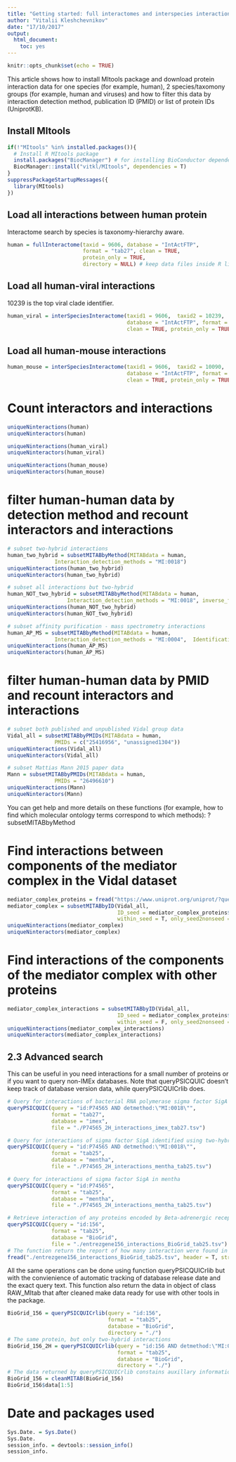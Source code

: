 ```yaml
---
title: "Getting started: full interactomes and interspecies interactions"
author: "Vitalii Kleshchevnikov"
date: "17/10/2017"
output: 
  html_document: 
    toc: yes
---
```


```r
knitr::opts_chunk$set(echo = TRUE)
```

This article shows how to install MItools package and download protein interaction data for one species (for example, human), 2 species/taxomony groups (for example, human and viruses) and how to filter this data by interaction detection method, publication ID (PMID) or list of protein IDs (UniprotKB).  

## Install MItools

```r
if(!"MItools" %in% installed.packages()){
  # Install R MItools package
  install.packages("BiocManager") # for installing BioConductor dependencies
  BiocManager::install("vitkl/MItools", dependencies = T)
}
suppressPackageStartupMessages({
  library(MItools)
})
```

## Load all interactions between human protein

Interactome search by species is taxonomy-hierarchy aware.

```r
human = fullInteractome(taxid = 9606, database = "IntActFTP",
                        format = "tab27", clean = TRUE,
                        protein_only = TRUE,
                        directory = NULL) # keep data files inside R library - default
```

## Load all human-viral interactions

10239 is the top viral clade identifier. 

```r
human_viral = interSpeciesInteractome(taxid1 = 9606,  taxid2 = 10239,
                                      database = "IntActFTP", format = "tab27",
                                      clean = TRUE, protein_only = TRUE)
```

## Load all human-mouse interactions

```r
human_mouse = interSpeciesInteractome(taxid1 = 9606,  taxid2 = 10090,
                                      database = "IntActFTP", format = "tab27",
                                      clean = TRUE, protein_only = TRUE)
```

# Count interactors and interactions

```r
uniqueNinteractions(human)
uniqueNinteractors(human)

uniqueNinteractions(human_viral)
uniqueNinteractors(human_viral)

uniqueNinteractions(human_mouse)
uniqueNinteractors(human_mouse)
```

# filter human-human data by detection method and recount interactors and interactions

```r
# subset two-hybrid interactions
human_two_hybrid = subsetMITABbyMethod(MITABdata = human,
               Interaction_detection_methods = "MI:0018")
uniqueNinteractions(human_two_hybrid)
uniqueNinteractors(human_two_hybrid)

# subset all interactions but two-hybrid
human_NOT_two_hybrid = subsetMITABbyMethod(MITABdata = human,
                   Interaction_detection_methods = "MI:0018", inverse_filter = T)
uniqueNinteractions(human_NOT_two_hybrid)
uniqueNinteractors(human_NOT_two_hybrid)

# subset affinity purification - mass spectrometry interactions
human_AP_MS = subsetMITABbyMethod(MITABdata = human,
               Interaction_detection_methods = "MI:0004",  Identification_method = "MI:0433")
uniqueNinteractions(human_AP_MS)
uniqueNinteractors(human_AP_MS)
```

# filter human-human data by PMID and recount interactors and interactions

```r
# subset both published and unpublished Vidal group data
Vidal_all = subsetMITABbyPMIDs(MITABdata = human,
               PMIDs = c("25416956", "unassigned1304"))
uniqueNinteractions(Vidal_all)
uniqueNinteractors(Vidal_all)

# subset Mattias Mann 2015 paper data
Mann = subsetMITABbyPMIDs(MITABdata = human,
               PMIDs = "26496610")
uniqueNinteractions(Mann)
uniqueNinteractors(Mann)
```

You can get help and more details on these functions (for example, how to find which molecular ontology terms correspond to which methods): ?subsetMITABbyMethod

# Find interactions between components of the mediator complex in the Vidal dataset

```r
mediator_complex_proteins = fread("https://www.uniprot.org/uniprot/?query=GO:0016592%20AND%20taxonomy:9606&format=tab&columns=id")
mediator_complex = subsetMITABbyID(Vidal_all,
                                   ID_seed = mediator_complex_proteins$Entry,
                                   within_seed = T, only_seed2nonseed = F)
uniqueNinteractions(mediator_complex)
uniqueNinteractors(mediator_complex)
```

# Find interactions of the components of the mediator complex with other proteins

```r
mediator_complex_interactions = subsetMITABbyID(Vidal_all,
                                   ID_seed = mediator_complex_proteins$Entry,
                                   within_seed = F, only_seed2nonseed = T)
uniqueNinteractions(mediator_complex_interactions)
uniqueNinteractors(mediator_complex_interactions)
```

## 2.3 Advanced search

This can be useful in you need interactions for a small number of proteins or if you want to query non-IMEx databases. Note that queryPSICQUIC doesn't keep track of database version data, while queryPSICQUICrlib does.

```r
# Query for interactions of bacterial RNA polymerase sigma factor SigA identified using two-hybrid methods in all imex databases
queryPSICQUIC(query = "id:P74565 AND detmethod:\"MI:0018\"",
              format = "tab27",
              database = "imex",
              file = "./P74565_2H_interactions_imex_tab27.tsv")

# Query for interactions of sigma factor SigA identified using two-hybrid methods in mentha (a database that aggregates data from all primary databases, but does no interaction predition)
queryPSICQUIC(query = "id:P74565 AND detmethod:\"MI:0018\"",
              format = "tab25",
              database = "mentha",
              file = "./P74565_2H_interactions_mentha_tab25.tsv")

# Query for interactions of sigma factor SigA in mentha
queryPSICQUIC(query = "id:P74565",
              format = "tab25",
              database = "mentha",
              file = "./P74565_2H_interactions_mentha_tab25.tsv")

# Retrieve interaction of any proteins encoded by Beta-adrenergic receptor kinase 1 gene (Entrez GeneID 156) from BioGRID (which recognises only this type of ID)
queryPSICQUIC(query = "id:156",
              format = "tab25",
              database = "BioGrid",
              file = "./entrezgene156_interactions_BioGrid_tab25.tsv")
# The function return the report of how many interaction were found in each database, not the data itself. Reading data into R.
fread("./entrezgene156_interactions_BioGrid_tab25.tsv", header = T, stringsAsFactors = F)[1:5]
```

All the same operations can be done using function queryPSICQUICrlib but with the convienience of automatic tracking of database release date and the exact query text. This function also return the data in object of class RAW_MItab that after cleaned make data ready for use with other tools in the package.

```r
BioGrid_156 = queryPSICQUICrlib(query = "id:156",
                                format = "tab25",
                                database = "BioGrid",
                                directory = "./")
# The same protein, but only two-hybrid interactions
BioGrid_156_2H = queryPSICQUICrlib(query = "id:156 AND detmethod:\"MI:0018\"",
                                   format = "tab25",
                                   database = "BioGrid",
                                   directory = "./")
# The data returned by queryPSICQUICrlib constains auxillary information that is not necessary for most analysis. Let's clean the data.
BioGrid_156 = cleanMITAB(BioGrid_156)
BioGrid_156$data[1:5]
```

# Date and packages used

```r
Sys.Date. = Sys.Date()
Sys.Date.
session_info. = devtools::session_info()
session_info.
```
